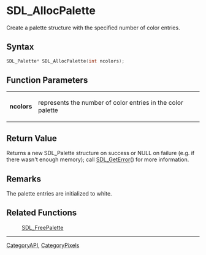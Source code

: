 = SDL_AllocPalette =

Create a palette structure with the specified number of color entries.

== Syntax ==

<syntaxhighlight lang='c'>
SDL_Palette* SDL_AllocPalette(int ncolors);
</syntaxhighlight>

== Function Parameters ==

{|
|'''ncolors'''
|represents the number of color entries in the color palette
|}

== Return Value ==

Returns a new SDL_Palette structure on success or NULL on failure (e.g. if
there wasn't enough memory); call [[SDL_GetError]]() for more information.



== Remarks ==

The palette entries are initialized to white.

== Related Functions ==

:[[SDL_FreePalette]]

----
[[CategoryAPI]], [[CategoryPixels]]



